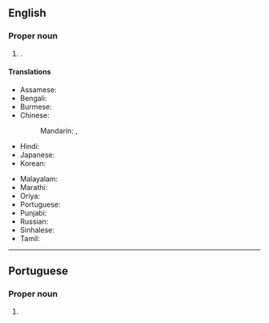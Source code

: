 ==English==
{{wikipedia}}

===Proper noun===
{{en-proper noun}}

# {{place|en|city/state capital|s/Assam|c/India}}.

====Translations====
{{trans-top|state capital of Assam, India}}
* Assamese: {{t|as|দিছপুৰ|sc=Beng}}
* Bengali: {{t+|bn|দিসপুর|sc=Beng}}
* Burmese: {{t|my|ဒစ္စပူ|sc=Mymr}}
* Chinese:
*: Mandarin: {{t|cmn|第斯普爾|sc=Hani}}, {{t|cmn|第斯普尔|tr=Dìsīpǔ'ěr|sc=Hani}}
* Hindi: {{t+|hi|दिसपुर}}
* Japanese: {{t|ja|ディスプル|tr=Disupuru}}
* Korean: {{t|ko|^디스푸르|sc=Kore}}
{{trans-mid}}
* Malayalam: {{t|ml|ദിസ്‌പൂർ|sc=Mlym}}
* Marathi: {{t|mr|दिसपूर|sc=Deva}}
* Oriya: {{t|or|ଦିସପୁର|sc=Orya}}
* Portuguese: {{t|pt|Dispur}}
* Punjabi: {{t|pa|ਦਿਸਪੁਰ|sc=Guru}}
* Russian: {{t|ru|Диспу́р|m}}
* Sinhalese: {{t-needed|si}}
* Tamil: {{t|ta|திஸ்பூர்|sc=Taml}}
{{trans-bottom}}

----

==Portuguese==

===Proper noun===
{{pt-proper noun}}

# {{place|pt|city/state capital|s/Assam|c/India|t1=Dispur}}